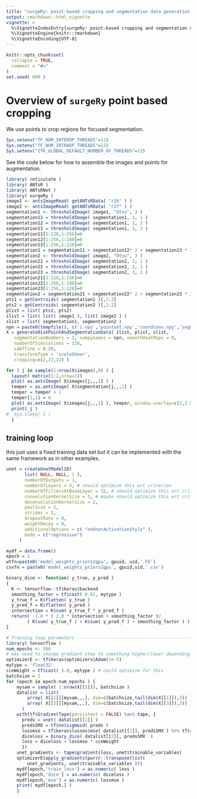 ```yaml
---
title: "surgeRy: point-based cropping and segmentation data generation example"
output: rmarkdown::html_vignette
vignette: >
  %\VignetteIndexEntry{surgeRy: point-based cropping and segmentation data generation example}
  %\VignetteEngine{knitr::rmarkdown}
  %\VignetteEncoding{UTF-8}
---
```


```r
knitr::opts_chunk$set(
  collapse = TRUE,
  comment = "#>"
)
set.seed( 000 )
```

# Overview of `surgeRy` point based cropping

We use points to crop regions for focused segmentation.

```r
Sys.setenv("TF_NUM_INTEROP_THREADS"=12)
Sys.setenv("TF_NUM_INTRAOP_THREADS"=12)
Sys.setenv("ITK_GLOBAL_DEFAULT_NUMBER_OF_THREADS"=12)
```

See the code below for how to assemble the images and points for augmentation.

```r
library( reticulate )
library( ANTsR )
library( ANTsRNet )
library( surgeRy )
image1 <- antsImageRead( getANTsRData( "r16" ) )
image2 <- antsImageRead( getANTsRData( "r27" ) )
segmentation1 <- thresholdImage( image1, "Otsu", 3 )
segmentation11 = thresholdImage( segmentation1, 1, 1 )
segmentation12 = thresholdImage( segmentation1, 2, 2 )
segmentation13 = thresholdImage( segmentation1, 3, 3 )
segmentation11[1:128,1:256]=0
segmentation12[1:256,1:180]=0
segmentation13[1:256,1:128]=0
segmentation1 = segmentation11 + segmentation12* 2 + segmentation13 * 3
segmentation2 <- thresholdImage( image2, "Otsu", 3 )
segmentation21 = thresholdImage( segmentation2, 1, 1 )
segmentation22 = thresholdImage( segmentation2, 2, 2 )
segmentation23 = thresholdImage( segmentation2, 3, 3 )
segmentation21[1:128,1:256]=0
segmentation22[1:256,1:180]=0
segmentation23[1:256,1:128]=0
segmentation2 = segmentation21 + segmentation22* 2 + segmentation23 * 3
pts1 = getCentroids( segmentation1 )[,1:2]
pts2 = getCentroids( segmentation2 )[,1:2]
plist = list( pts1, pts2)
ilist = list( list( image1 ), list( image2 ) )
slist = list( segmentation1, segmentation2 )
npn = paste0(tempfile(), c('i.npy','pointset.npy','coordconv.npy','segmentation.npy') )
X = generateDiskPointAndSegmentationData( ilist, plist, slist,
   segmentationNumbers = 2, numpynames = npn, smoothHeatMaps = 0,
   numberOfSimulations = 128,
   sdAffine = 0.20,
   transformType = 'scaleShear',
   cropping=c(2,32,32) )

for ( j in sample(1:nrow(X$images),8) ) {
  layout( matrix(1:2,nrow=1))
  plot( as.antsImage( X$images[j,,,1] ) )
  temper = as.antsImage( X$segmentation[j,,,1] )
  temper = temper + 1
  temper[1,1] = 0
  plot( as.antsImage( X$images[j,,,1] ), temper, window.overlay=c(2,2.5) )
  print( j )
#  Sys.sleep( 1 )
  }
```

## training loop

this just uses a fixed training data set but it can be implemented with the
same framework as in other examples.

```r

unet = createUnetModel2D(
       list( NULL, NULL, 1 ),
       numberOfOutputs = 1,
       numberOfLayers = 4, # should optimize this wrt criterion
       numberOfFiltersAtBaseLayer = 32, # should optimize this wrt criterion
       convolutionKernelSize = 3, # maybe should optimize this wrt criterion
       deconvolutionKernelSize = 2,
       poolSize = 2,
       strides = 2,
       dropoutRate = 0,
       weightDecay = 0,
       additionalOptions = c( "nnUnetActivationStyle" ),
       mode = c("regression")
     )

mydf = data.frame()
epoch = 1
wtfn=paste0('model_weights_priors2gpu', gpuid, uid,'.h5')
csvfn = paste0('model_weights_priors2gpu', gpuid,uid,'.csv')

binary_dice <- function( y_true, y_pred )
{
  K <- tensorflow::tf$keras$backend
  smoothing_factor = tf$cast( 0.01, mytype )
  y_true_f = K$flatten( y_true )
  y_pred_f = K$flatten( y_pred )
  intersection = K$sum( y_true_f * y_pred_f )
  return( -1.0 * ( 2.0 * intersection + smoothing_factor )/
        ( K$sum( y_true_f ) + K$sum( y_pred_f ) + smoothing_factor ) )
}

# Training loop parameters -----------------------------------------------------
library( tensorflow )
num_epochs <- 500
# may need to change gradient step to something higher/lower depending on data
optimizerE <- tf$keras$optimizers$Adam(1e-5)
mytype = 'float32'
cceWeight = tf$cast( 5.0, mytype ) # could optimize for this
batchsize = 2
for (epoch in epoch:num_epochs ) {
    mysam = sample( 1:nrow(X[[1]]), batchsize )
    datalist = list(
        array( X[[1]][mysam,,,], dim=c(batchsize,tail(dim(X[[1]]),3)) )  %>% tf$cast( mytype ), # images
        array( X[[3]][mysam,,,], dim=c(batchsize,tail(dim(X[[3]]),3)) ) %>% tf$cast( mytype ) # seg
      )
    with(tf$GradientTape(persistent = FALSE) %as% tape, {
      preds = unet( datalist[[1]] )
      predsSMX = tf$nn$sigmoid( preds )
      lossmse = tf$keras$losses$mse( datalist[[2]], predsSMX ) %>% tf$reduce_mean()
      diceloss = binary_dice( datalist[[2]], predsSMX  )
      loss = diceloss + lossmse * cceWeight
      })
    unet_gradients <- tape$gradient(loss, unet$trainable_variables)
    optimizerE$apply_gradients(purrr::transpose(list(
        unet_gradients, unet$trainable_variables )))
    mydf[epoch,'train_loss'] = as.numeric( loss )
    mydf[epoch,'dice'] = as.numeric( diceloss )
    mydf[epoch,'mse'] = as.numeric( lossmse )
    print( mydf[epoch,] )
    }

```
